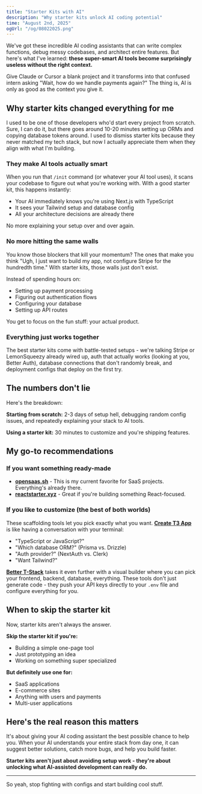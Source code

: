 ```yaml
---
title: "Starter Kits with AI"
description: "Why starter kits unlock AI coding potential"
time: "August 2nd, 2025"
ogUrl: "/og/08022025.png"
---
```


We've got these incredible AI coding assistants that can write complex functions, debug messy codebases, and architect entire features. But here's what I've learned: **these super-smart AI tools become surprisingly useless without the right context.**

Give Claude or Cursor a blank project and it transforms into that confused intern asking "Wait, how do we handle payments again?" The thing is, AI is only as good as the context you give it.

## Why starter kits changed everything for me

I used to be one of those developers who'd start every project from scratch. Sure, I can do it, but there goes around 10-20 minutes setting up ORMs and copying database tokens around. I used to dismiss starter kits because they never matched my tech stack, but now I actually appreciate them when they align with what I'm building.

### They make AI tools actually smart

When you run that `/init` command (or whatever your AI tool uses), it scans your codebase to figure out what you're working with. With a good starter kit, this happens instantly:

- Your AI immediately knows you're using Next.js with TypeScript
- It sees your Tailwind setup and database config
- All your architecture decisions are already there

No more explaining your setup over and over again.

### No more hitting the same walls

You know those blockers that kill your momentum? The ones that make you think "Ugh, I just want to build my app, not configure Stripe for the hundredth time." With starter kits, those walls just don't exist.

Instead of spending hours on:

- Setting up payment processing
- Figuring out authentication flows
- Configuring your database
- Setting up API routes

You get to focus on the fun stuff: your actual product.

### Everything just works together

The best starter kits come with battle-tested setups - we're talking Stripe or LemonSqueezy already wired up, auth that actually works (looking at you, Better Auth), database connections that don't randomly break, and deployment configs that deploy on the first try.

## The numbers don't lie

Here's the breakdown:

**Starting from scratch:** 2-3 days of setup hell, debugging random config issues, and repeatedly explaining your stack to AI tools.

**Using a starter kit:** 30 minutes to customize and you're shipping features.

## My go-to recommendations

### If you want something ready-made

- **[opensaas.sh](https://opensaas.sh)** - This is my current favorite for SaaS projects. Everything's already there.
- **[reactstarter.xyz](https://reactstarter.xyz)** - Great if you're building something React-focused.

### If you like to customize (the best of both worlds)

These scaffolding tools let you pick exactly what you want. **[Create T3 App](https://create.t3.gg/)** is like having a conversation with your terminal:

- "TypeScript or JavaScript?"
- "Which database ORM?" (Prisma vs. Drizzle)
- "Auth provider?" (NextAuth vs. Clerk)
- "Want Tailwind?"

**[Better T-Stack](https://better-t-stack.dev/new)** takes it even further with a visual builder where you can pick your frontend, backend, database, everything. These tools don't just generate code - they push your API keys directly to your `.env` file and configure everything for you.

## When to skip the starter kit

Now, starter kits aren't always the answer.

**Skip the starter kit if you're:**

- Building a simple one-page tool
- Just prototyping an idea
- Working on something super specialized

**But definitely use one for:**

- SaaS applications
- E-commerce sites
- Anything with users and payments
- Multi-user applications

## Here's the real reason this matters

It's about giving your AI coding assistant the best possible chance to help you. When your AI understands your entire stack from day one, it can suggest better solutions, catch more bugs, and help you build faster.

**Starter kits aren't just about avoiding setup work - they're about unlocking what AI-assisted development can really do.**

---

So yeah, stop fighting with configs and start building cool stuff.